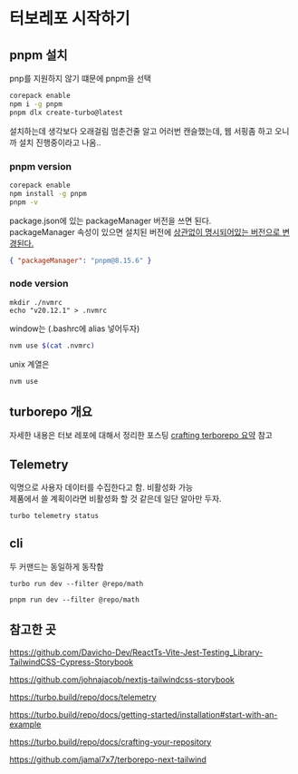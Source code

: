 # 터보레포 시작하기

## pnpm 설치

pnp를 지원하지 않기 떄문에 pnpm을 선택

```bash
corepack enable
npm i -g pnpm
pnpm dlx create-turbo@latest
```

설치하는데 생각보다 오래걸림 멈춘건줄 알고 어러번 캔슬했는데, 웹 서핑좀 하고 오니까 설치 진행중이라고 나옴..

### pnpm version

```bash
corepack enable
npm install -g pnpm
pnpm -v
```

package.json에 있는 packageManager 버전을 쓰면 된다.\
packageManager 속성이 있으면 설치된 버전에 [상관없이 명시되어있는 버전으로 변경된다.](https://nodejs.org/docs/latest/api/corepack.html#how-does-corepack-interact-with-npm)

```json
{ "packageManager": "pnpm@8.15.6" }
```

### node version

```
mkdir ./nvmrc
echo "v20.12.1" > .nvmrc
```

window는 (.bashrc에 alias 넣어두자)

```bash
nvm use $(cat .nvmrc)
```

unix 계열은

```bash
nvm use
```

## turborepo 개요

자세한 내용은 터보 레포에 대해서 정리한 포스팅 [crafting terborepo 요약](222.121.79.140/posts/turborepo/2) 참고

## Telemetry

익명으로 사용자 데이터를 수집한다고 함. 비활성화 가능\
제품에서 쓸 계획이라면 비활성화 할 것 같은데 일단 알아만 두자.

`turbo telemetry status`

## cli

두 커맨드는 동일하게 동작함

`turbo run dev --filter @repo/math`

`pnpm run dev --filter @repo/math`

## 참고한 곳

https://github.com/Davicho-Dev/ReactTs-Vite-Jest-Testing_Library-TailwindCSS-Cypress-Storybook

https://github.com/johnajacob/nextjs-tailwindcss-storybook

https://turbo.build/repo/docs/telemetry

https://turbo.build/repo/docs/getting-started/installation#start-with-an-example

https://turbo.build/repo/docs/crafting-your-repository

https://github.com/jamal7x7/terborepo-next-tailwind
